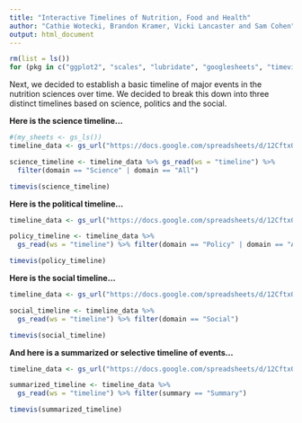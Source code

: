 ```yaml
---
title: "Interactive Timelines of Nutrition, Food and Health"
author: "Cathie Wotecki, Brandon Kramer, Vicki Lancaster and Sam Cohen"
output: html_document
---
```


```r
rm(list = ls())
for (pkg in c("ggplot2", "scales", "lubridate", "googlesheets", "timevis", "googleVis", "tidyverse")) {library(pkg, character.only = TRUE)}
```

Next, we decided to establish a basic timeline of major events in the nutrition sciences over time. We decided to break this down into three distinct timelines based on science, politics and the social.

**Here is the science timeline...**

```r
#(my_sheets <- gs_ls())
timeline_data <- gs_url("https://docs.google.com/spreadsheets/d/12Cftx0KGACFJ60K8WRhgkDx46ifc34BY_I8iLFffC3I/edit#gid=0")

science_timeline <- timeline_data %>% gs_read(ws = "timeline") %>% 
  filter(domain == "Science" | domain == "All")

timevis(science_timeline)
```


**Here is the political timeline...** 

```r
timeline_data <- gs_url("https://docs.google.com/spreadsheets/d/12Cftx0KGACFJ60K8WRhgkDx46ifc34BY_I8iLFffC3I/edit#gid=0")

policy_timeline <- timeline_data %>% 
  gs_read(ws = "timeline") %>% filter(domain == "Policy" | domain == "All")

timevis(policy_timeline)
```

**Here is the social timeline...** 

```r
timeline_data <- gs_url("https://docs.google.com/spreadsheets/d/12Cftx0KGACFJ60K8WRhgkDx46ifc34BY_I8iLFffC3I/edit#gid=0")

social_timeline <- timeline_data %>% 
  gs_read(ws = "timeline") %>% filter(domain == "Social")

timevis(social_timeline)
```

**And here is a summarized or selective timeline of events...** 

```r
timeline_data <- gs_url("https://docs.google.com/spreadsheets/d/12Cftx0KGACFJ60K8WRhgkDx46ifc34BY_I8iLFffC3I/edit#gid=0")

summarized_timeline <- timeline_data %>% 
  gs_read(ws = "timeline") %>% filter(summary == "Summary")

timevis(summarized_timeline)
```























